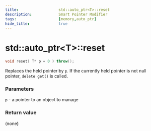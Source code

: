 ```yaml
---
title:                  std::auto_ptr<T>::reset
description:            Smart Pointer Modifier
tags:                   [memory,auto_ptr]
hide_title:             true
---
```


# std::auto_ptr&lt;T>::reset


```cpp title="Deprecated in C++11, Removed in C++17"
void reset( T* p = 0 ) throw();
```

Replaces the held pointer by `p`. If the currently held pointer is not null pointer, `delete get()` is called.

### Parameters
`p`	-	a pointer to an object to manage
### Return value
(none)